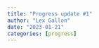 ```yaml
---
title: "Progress update #1"
author: "Lex Gallon"
date: "2023-01-21"
categories: [progress]
---
```


